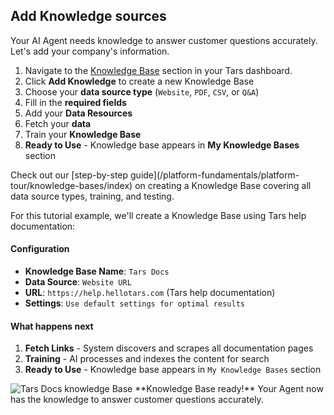 ## <Icon icon="database" size="30" /> Add Knowledge sources

Your AI Agent needs knowledge to answer customer questions accurately. Let's add your company's information.

<AccordionGroup>
<Accordion title="Step 1: Navigate to Knowledge Bases" defaultOpen="true">

1. Navigate to the [Knowledge Base](https://app.hellotars.com/knowledge) section in your Tars dashboard.
2. Click **Add Knowledge** to create a new Knowledge Base
3. Choose your **data source type** (`Website`, `PDF`, `CSV`, or `Q&A`)
4. Fill in the **required fields**
5. Add your **Data Resources**
6. Fetch your **data**
7. Train your **Knowledge Base**
8. **Ready to Use** - Knowledge base appears in **My Knowledge Bases** section

<Callout icon="book"  color="#FFC107">
  Check out our [step-by-step guide](/platform-fundamentals/platform-tour/knowledge-bases/index) on creating a Knowledge Base covering all data source types, training, and testing.
</Callout>

</Accordion>
<Accordion title="Step 2: Create Tars Docs Knowledge Base">

For this tutorial example, we'll create a Knowledge Base using Tars help documentation:

#### Configuration
- **Knowledge Base Name**: `Tars Docs`
- **Data Source**: `Website URL`
- **URL**: `https://help.hellotars.com` (Tars help documentation)
- **Settings**: `Use default settings for optimal results`

#### What happens next
1. **Fetch Links** - System discovers and scrapes all documentation pages
2. **Training** - AI processes and indexes the content for search
3. **Ready to Use** - Knowledge base appears in `My Knowledge Bases` section

<Frame>
  <img src="/images/quickstart/make/added-knowledge-base.png" alt="Tars Docs knowledge Base" />
</Frame>
<Check>
  **Knowledge Base ready!** Your Agent now has the knowledge to answer customer questions accurately.
</Check>
</Accordion>
</AccordionGroup>
